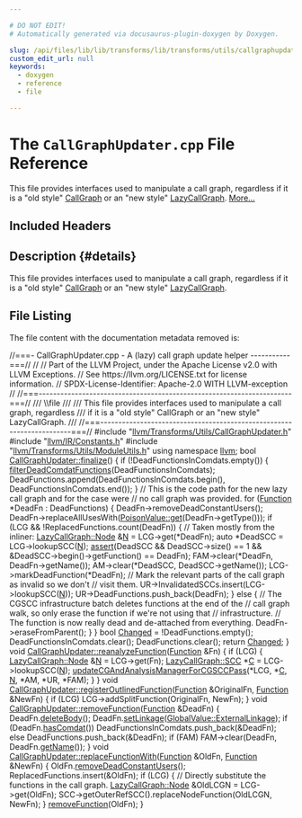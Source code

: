 ```yaml
---

# DO NOT EDIT!
# Automatically generated via docusaurus-plugin-doxygen by Doxygen.

slug: /api/files/lib/lib/transforms/lib/transforms/utils/callgraphupdater-cpp
custom_edit_url: null
keywords:
  - doxygen
  - reference
  - file

---
```





# The `CallGraphUpdater.cpp` File Reference

<DoxygenPage pluginConfig={pluginConfig}>

This file provides interfaces used to manipulate a call graph, regardless if it is a &quot;old style&quot; <a href="/docs/api/classes/llvm/callgraph">CallGraph</a> or an &quot;new style&quot; <a href="/docs/api/classes/llvm/lazycallgraph">LazyCallGraph</a>. <a href="#details">More...</a>

## Included Headers

<IncludesList>
<IncludesListItem
  filePath="llvm/Transforms/Utils/CallGraphUpdater.h"
  permalink="/docs/api/files/include/include/llvm/include/llvm/transforms/include/llvm/transforms/utils/callgraphupdater-h"
  isLocal="true" />
<IncludesListItem
  filePath="llvm/IR/Constants.h"
  permalink="/docs/api/files/include/include/llvm/include/llvm/ir/constants-h"
  isLocal="true" />
<IncludesListItem
  filePath="llvm/Transforms/Utils/ModuleUtils.h"
  permalink="/docs/api/files/include/include/llvm/include/llvm/transforms/include/llvm/transforms/utils/moduleutils-h"
  isLocal="true" />
</IncludesList>

## Description {#details}

This file provides interfaces used to manipulate a call graph, regardless if it is a &quot;old style&quot; <a href="/docs/api/classes/llvm/callgraph">CallGraph</a> or an &quot;new style&quot; <a href="/docs/api/classes/llvm/lazycallgraph">LazyCallGraph</a>.

## File Listing

The file content with the documentation metadata removed is:

<ProgramListing>

<Link id="l00001" /><CodeLine lineNumber="1"><Highlight kind="comment">//===- CallGraphUpdater.cpp - A (lazy) call graph update helper -----------===//</Highlight><Highlight kind="normal"></Highlight></CodeLine>
<Link id="l00002" /><CodeLine lineNumber="2"><Highlight kind="normal"></Highlight><Highlight kind="comment">//</Highlight><Highlight kind="normal"></Highlight></CodeLine>
<Link id="l00003" /><CodeLine lineNumber="3"><Highlight kind="normal"></Highlight><Highlight kind="comment">// Part of the LLVM Project, under the Apache License v2.0 with LLVM Exceptions.</Highlight><Highlight kind="normal"></Highlight></CodeLine>
<Link id="l00004" /><CodeLine lineNumber="4"><Highlight kind="normal"></Highlight><Highlight kind="comment">// See https://llvm.org/LICENSE.txt for license information.</Highlight><Highlight kind="normal"></Highlight></CodeLine>
<Link id="l00005" /><CodeLine lineNumber="5"><Highlight kind="normal"></Highlight><Highlight kind="comment">// SPDX-License-Identifier: Apache-2.0 WITH LLVM-exception</Highlight><Highlight kind="normal"></Highlight></CodeLine>
<Link id="l00006" /><CodeLine lineNumber="6"><Highlight kind="normal"></Highlight><Highlight kind="comment">//</Highlight><Highlight kind="normal"></Highlight></CodeLine>
<Link id="l00007" /><CodeLine lineNumber="7"><Highlight kind="normal"></Highlight><Highlight kind="comment">//===----------------------------------------------------------------------===//</Highlight><Highlight kind="comment"></Highlight></CodeLine>
<Link id="l00008" /><CodeLine lineNumber="8"><Highlight kind="comment">/// \\file</Highlight></CodeLine>
<Link id="l00009" /><CodeLine lineNumber="9"><Highlight kind="comment">///</Highlight></CodeLine>
<Link id="l00010" /><CodeLine lineNumber="10"><Highlight kind="comment">/// This file provides interfaces used to manipulate a call graph, regardless</Highlight></CodeLine>
<Link id="l00011" /><CodeLine lineNumber="11"><Highlight kind="comment">/// if it is a &quot;old style&quot; CallGraph or an &quot;new style&quot; LazyCallGraph.</Highlight></CodeLine>
<Link id="l00012" /><CodeLine lineNumber="12"><Highlight kind="comment">///</Highlight><Highlight kind="normal"></Highlight></CodeLine>
<Link id="l00013" /><CodeLine lineNumber="13"><Highlight kind="normal"></Highlight><Highlight kind="comment">//===----------------------------------------------------------------------===//</Highlight><Highlight kind="normal"></Highlight></CodeLine>
<Link id="l00014" /><CodeLine lineNumber="14"><Highlight kind="normal"></Highlight></CodeLine>
<Link id="l00015" /><CodeLine lineNumber="15"><Highlight kind="normal"></Highlight><Highlight kind="preprocessor">#include &quot;<a href="/docs/api/files/include/include/llvm/include/llvm/transforms/include/llvm/transforms/utils/callgraphupdater-h">llvm/Transforms/Utils/CallGraphUpdater.h</a>&quot;</Highlight><Highlight kind="normal"></Highlight></CodeLine>
<Link id="l00016" /><CodeLine lineNumber="16"><Highlight kind="normal"></Highlight><Highlight kind="preprocessor">#include &quot;<a href="/docs/api/files/include/include/llvm/include/llvm/ir/constants-h">llvm/IR/Constants.h</a>&quot;</Highlight><Highlight kind="normal"></Highlight></CodeLine>
<Link id="l00017" /><CodeLine lineNumber="17"><Highlight kind="normal"></Highlight><Highlight kind="preprocessor">#include &quot;<a href="/docs/api/files/include/include/llvm/include/llvm/transforms/include/llvm/transforms/utils/moduleutils-h">llvm/Transforms/Utils/ModuleUtils.h</a>&quot;</Highlight><Highlight kind="normal"></Highlight></CodeLine>
<Link id="l00018" /><CodeLine lineNumber="18"><Highlight kind="normal"></Highlight></CodeLine>
<Link id="l00019" /><CodeLine lineNumber="19"><Highlight kind="normal"></Highlight><Highlight kind="keyword">using namespace </Highlight><Highlight kind="normal"><a href="/docs/api/namespaces/llvm">llvm</a>;</Highlight></CodeLine>
<Link id="l00020" /><CodeLine lineNumber="20"><Highlight kind="normal"></Highlight></CodeLine>
<Link id="l00021" /><CodeLine lineNumber="21" lineLink="/docs/api/classes/llvm/callgraphupdater/#adecede763aee9d37e00fee2c2328ac7e"><Highlight kind="normal"></Highlight><Highlight kind="keywordtype">bool</Highlight><Highlight kind="normal"> <a href="/docs/api/classes/llvm/callgraphupdater/#adecede763aee9d37e00fee2c2328ac7e">CallGraphUpdater::finalize</a>() &#123;</Highlight></CodeLine>
<Link id="l00022" /><CodeLine lineNumber="22"><Highlight kind="normal">  </Highlight><Highlight kind="keywordflow">if</Highlight><Highlight kind="normal"> (!DeadFunctionsInComdats.empty()) &#123;</Highlight></CodeLine>
<Link id="l00023" /><CodeLine lineNumber="23"><Highlight kind="normal">    <a href="/docs/api/namespaces/llvm/#ad1d412633e05b10c6b4be309b010a13f">filterDeadComdatFunctions</a>(DeadFunctionsInComdats);</Highlight></CodeLine>
<Link id="l00024" /><CodeLine lineNumber="24"><Highlight kind="normal">    DeadFunctions.append(DeadFunctionsInComdats.begin(),</Highlight></CodeLine>
<Link id="l00025" /><CodeLine lineNumber="25"><Highlight kind="normal">                         DeadFunctionsInComdats.end());</Highlight></CodeLine>
<Link id="l00026" /><CodeLine lineNumber="26"><Highlight kind="normal">  &#125;</Highlight></CodeLine>
<Link id="l00027" /><CodeLine lineNumber="27"><Highlight kind="normal"></Highlight></CodeLine>
<Link id="l00028" /><CodeLine lineNumber="28"><Highlight kind="normal">  </Highlight><Highlight kind="comment">// This is the code path for the new lazy call graph and for the case were</Highlight><Highlight kind="normal"></Highlight></CodeLine>
<Link id="l00029" /><CodeLine lineNumber="29"><Highlight kind="normal">  </Highlight><Highlight kind="comment">// no call graph was provided.</Highlight><Highlight kind="normal"></Highlight></CodeLine>
<Link id="l00030" /><CodeLine lineNumber="30"><Highlight kind="normal">  </Highlight><Highlight kind="keywordflow">for</Highlight><Highlight kind="normal"> (<a href="/docs/api/classes/llvm/function">Function</a> &#42;DeadFn : DeadFunctions) &#123;</Highlight></CodeLine>
<Link id="l00031" /><CodeLine lineNumber="31"><Highlight kind="normal">    DeadFn-&gt;removeDeadConstantUsers();</Highlight></CodeLine>
<Link id="l00032" /><CodeLine lineNumber="32"><Highlight kind="normal">    DeadFn-&gt;replaceAllUsesWith(<a href="/docs/api/classes/llvm/poisonvalue/#a1bf08613fb664a2e377a9a72c59a6b66">PoisonValue::get</a>(DeadFn-&gt;getType()));</Highlight></CodeLine>
<Link id="l00033" /><CodeLine lineNumber="33"><Highlight kind="normal"></Highlight></CodeLine>
<Link id="l00034" /><CodeLine lineNumber="34"><Highlight kind="normal">    </Highlight><Highlight kind="keywordflow">if</Highlight><Highlight kind="normal"> (LCG &amp;&amp; !ReplacedFunctions.count(DeadFn)) &#123;</Highlight></CodeLine>
<Link id="l00035" /><CodeLine lineNumber="35"><Highlight kind="normal">      </Highlight><Highlight kind="comment">// Taken mostly from the inliner:</Highlight><Highlight kind="normal"></Highlight></CodeLine>
<Link id="l00036" /><CodeLine lineNumber="36"><Highlight kind="normal">      <a href="/docs/api/classes/llvm/lazycallgraph/node">LazyCallGraph::Node</a> &amp;<a href="/docs/api/files/lib/lib/support/regcomp-c/#a0240ac851181b84ac374872dc5434ee4">N</a> = LCG-&gt;get(&#42;DeadFn);</Highlight></CodeLine>
<Link id="l00037" /><CodeLine lineNumber="37"><Highlight kind="normal">      </Highlight><Highlight kind="keyword">auto</Highlight><Highlight kind="normal"> &#42;DeadSCC = LCG-&gt;lookupSCC(<a href="/docs/api/files/lib/lib/support/regcomp-c/#a0240ac851181b84ac374872dc5434ee4">N</a>);</Highlight></CodeLine>
<Link id="l00038" /><CodeLine lineNumber="38"><Highlight kind="normal">      <a href="/docs/api/files/lib/lib/target/lib/target/amdgpu/silowercontrolflow-cpp/#a4868c5d81c5ccc98c47aeab6244346a0">assert</a>(DeadSCC &amp;&amp; DeadSCC-&gt;size() == 1 &amp;&amp;</Highlight></CodeLine>
<Link id="l00039" /><CodeLine lineNumber="39"><Highlight kind="normal">             &amp;DeadSCC-&gt;begin()-&gt;getFunction() == DeadFn);</Highlight></CodeLine>
<Link id="l00040" /><CodeLine lineNumber="40"><Highlight kind="normal"></Highlight></CodeLine>
<Link id="l00041" /><CodeLine lineNumber="41"><Highlight kind="normal">      FAM-&gt;clear(&#42;DeadFn, DeadFn-&gt;getName());</Highlight></CodeLine>
<Link id="l00042" /><CodeLine lineNumber="42"><Highlight kind="normal">      AM-&gt;clear(&#42;DeadSCC, DeadSCC-&gt;getName());</Highlight></CodeLine>
<Link id="l00043" /><CodeLine lineNumber="43"><Highlight kind="normal">      LCG-&gt;markDeadFunction(&#42;DeadFn);</Highlight></CodeLine>
<Link id="l00044" /><CodeLine lineNumber="44"><Highlight kind="normal"></Highlight></CodeLine>
<Link id="l00045" /><CodeLine lineNumber="45"><Highlight kind="normal">      </Highlight><Highlight kind="comment">// Mark the relevant parts of the call graph as invalid so we don&#39;t</Highlight><Highlight kind="normal"></Highlight></CodeLine>
<Link id="l00046" /><CodeLine lineNumber="46"><Highlight kind="normal">      </Highlight><Highlight kind="comment">// visit them.</Highlight><Highlight kind="normal"></Highlight></CodeLine>
<Link id="l00047" /><CodeLine lineNumber="47"><Highlight kind="normal">      UR-&gt;InvalidatedSCCs.insert(LCG-&gt;lookupSCC(<a href="/docs/api/files/lib/lib/support/regcomp-c/#a0240ac851181b84ac374872dc5434ee4">N</a>));</Highlight></CodeLine>
<Link id="l00048" /><CodeLine lineNumber="48"><Highlight kind="normal">      UR-&gt;DeadFunctions.push&#95;back(DeadFn);</Highlight></CodeLine>
<Link id="l00049" /><CodeLine lineNumber="49"><Highlight kind="normal">    &#125; </Highlight><Highlight kind="keywordflow">else</Highlight><Highlight kind="normal"> &#123;</Highlight></CodeLine>
<Link id="l00050" /><CodeLine lineNumber="50"><Highlight kind="normal">      </Highlight><Highlight kind="comment">// The CGSCC infrastructure batch deletes functions at the end of the</Highlight><Highlight kind="normal"></Highlight></CodeLine>
<Link id="l00051" /><CodeLine lineNumber="51"><Highlight kind="normal">      </Highlight><Highlight kind="comment">// call graph walk, so only erase the function if we&#39;re not using that</Highlight><Highlight kind="normal"></Highlight></CodeLine>
<Link id="l00052" /><CodeLine lineNumber="52"><Highlight kind="normal">      </Highlight><Highlight kind="comment">// infrastructure.</Highlight><Highlight kind="normal"></Highlight></CodeLine>
<Link id="l00053" /><CodeLine lineNumber="53"><Highlight kind="normal">      </Highlight><Highlight kind="comment">// The function is now really dead and de-attached from everything.</Highlight><Highlight kind="normal"></Highlight></CodeLine>
<Link id="l00054" /><CodeLine lineNumber="54"><Highlight kind="normal">      DeadFn-&gt;eraseFromParent();</Highlight></CodeLine>
<Link id="l00055" /><CodeLine lineNumber="55"><Highlight kind="normal">    &#125;</Highlight></CodeLine>
<Link id="l00056" /><CodeLine lineNumber="56"><Highlight kind="normal">  &#125;</Highlight></CodeLine>
<Link id="l00057" /><CodeLine lineNumber="57"><Highlight kind="normal"></Highlight></CodeLine>
<Link id="l00058" /><CodeLine lineNumber="58"><Highlight kind="normal">  </Highlight><Highlight kind="keywordtype">bool</Highlight><Highlight kind="normal"> <a href="/docs/api/groups/arcopt/#gaa57b1a4e6a1c79233913139635169cf1">Changed</a> = !DeadFunctions.empty();</Highlight></CodeLine>
<Link id="l00059" /><CodeLine lineNumber="59"><Highlight kind="normal">  DeadFunctionsInComdats.clear();</Highlight></CodeLine>
<Link id="l00060" /><CodeLine lineNumber="60"><Highlight kind="normal">  DeadFunctions.clear();</Highlight></CodeLine>
<Link id="l00061" /><CodeLine lineNumber="61"><Highlight kind="normal">  </Highlight><Highlight kind="keywordflow">return</Highlight><Highlight kind="normal"> <a href="/docs/api/groups/arcopt/#gaa57b1a4e6a1c79233913139635169cf1">Changed</a>;</Highlight></CodeLine>
<Link id="l00062" /><CodeLine lineNumber="62"><Highlight kind="normal">&#125;</Highlight></CodeLine>
<Link id="l00063" /><CodeLine lineNumber="63"><Highlight kind="normal"></Highlight></CodeLine>
<Link id="l00064" /><CodeLine lineNumber="64" lineLink="/docs/api/classes/llvm/callgraphupdater/#a7bf8126709349339746d58096776d4f3"><Highlight kind="normal"></Highlight><Highlight kind="keywordtype">void</Highlight><Highlight kind="normal"> <a href="/docs/api/classes/llvm/callgraphupdater/#a7bf8126709349339746d58096776d4f3">CallGraphUpdater::reanalyzeFunction</a>(<a href="/docs/api/classes/llvm/function">Function</a> &amp;Fn) &#123;</Highlight></CodeLine>
<Link id="l00065" /><CodeLine lineNumber="65"><Highlight kind="normal">  </Highlight><Highlight kind="keywordflow">if</Highlight><Highlight kind="normal"> (LCG) &#123;</Highlight></CodeLine>
<Link id="l00066" /><CodeLine lineNumber="66"><Highlight kind="normal">    <a href="/docs/api/classes/llvm/lazycallgraph/node">LazyCallGraph::Node</a> &amp;<a href="/docs/api/files/lib/lib/support/regcomp-c/#a0240ac851181b84ac374872dc5434ee4">N</a> = LCG-&gt;get(Fn);</Highlight></CodeLine>
<Link id="l00067" /><CodeLine lineNumber="67"><Highlight kind="normal">    <a href="/docs/api/classes/llvm/lazycallgraph/scc">LazyCallGraph::SCC</a> &#42;<a href="/docs/api/namespaces/llvm/callingconv/#ac6aa1387c4375260e2468eb5a77fdb4cafd841a49aec1539bc88abc8ff9e170fb">C</a> = LCG-&gt;lookupSCC(<a href="/docs/api/files/lib/lib/support/regcomp-c/#a0240ac851181b84ac374872dc5434ee4">N</a>);</Highlight></CodeLine>
<Link id="l00068" /><CodeLine lineNumber="68"><Highlight kind="normal">    <a href="/docs/api/namespaces/llvm/#a2e739fb4907159062aacbbafea669592">updateCGAndAnalysisManagerForCGSCCPass</a>(&#42;LCG, &#42;<a href="/docs/api/namespaces/llvm/callingconv/#ac6aa1387c4375260e2468eb5a77fdb4cafd841a49aec1539bc88abc8ff9e170fb">C</a>, <a href="/docs/api/files/lib/lib/support/regcomp-c/#a0240ac851181b84ac374872dc5434ee4">N</a>, &#42;AM, &#42;UR, &#42;FAM);</Highlight></CodeLine>
<Link id="l00069" /><CodeLine lineNumber="69"><Highlight kind="normal">  &#125;</Highlight></CodeLine>
<Link id="l00070" /><CodeLine lineNumber="70"><Highlight kind="normal">&#125;</Highlight></CodeLine>
<Link id="l00071" /><CodeLine lineNumber="71"><Highlight kind="normal"></Highlight></CodeLine>
<Link id="l00072" /><CodeLine lineNumber="72" lineLink="/docs/api/classes/llvm/callgraphupdater/#a08fe25aef5a7fa6ebb858ee29125ce9a"><Highlight kind="normal"></Highlight><Highlight kind="keywordtype">void</Highlight><Highlight kind="normal"> <a href="/docs/api/classes/llvm/callgraphupdater/#a08fe25aef5a7fa6ebb858ee29125ce9a">CallGraphUpdater::registerOutlinedFunction</a>(<a href="/docs/api/classes/llvm/function">Function</a> &amp;OriginalFn,</Highlight></CodeLine>
<Link id="l00073" /><CodeLine lineNumber="73"><Highlight kind="normal">                                                <a href="/docs/api/classes/llvm/function">Function</a> &amp;NewFn) &#123;</Highlight></CodeLine>
<Link id="l00074" /><CodeLine lineNumber="74"><Highlight kind="normal">  </Highlight><Highlight kind="keywordflow">if</Highlight><Highlight kind="normal"> (LCG)</Highlight></CodeLine>
<Link id="l00075" /><CodeLine lineNumber="75"><Highlight kind="normal">    LCG-&gt;addSplitFunction(OriginalFn, NewFn);</Highlight></CodeLine>
<Link id="l00076" /><CodeLine lineNumber="76"><Highlight kind="normal">&#125;</Highlight></CodeLine>
<Link id="l00077" /><CodeLine lineNumber="77"><Highlight kind="normal"></Highlight></CodeLine>
<Link id="l00078" /><CodeLine lineNumber="78" lineLink="/docs/api/classes/llvm/callgraphupdater/#a300122a2a53b922943eff21c4039ad73"><Highlight kind="normal"></Highlight><Highlight kind="keywordtype">void</Highlight><Highlight kind="normal"> <a href="/docs/api/classes/llvm/callgraphupdater/#a300122a2a53b922943eff21c4039ad73">CallGraphUpdater::removeFunction</a>(<a href="/docs/api/classes/llvm/function">Function</a> &amp;DeadFn) &#123;</Highlight></CodeLine>
<Link id="l00079" /><CodeLine lineNumber="79"><Highlight kind="normal">  DeadFn.<a href="/docs/api/classes/llvm/function/#a0020cbf9c3df714558a9b20a6267bd29">deleteBody</a>();</Highlight></CodeLine>
<Link id="l00080" /><CodeLine lineNumber="80"><Highlight kind="normal">  DeadFn.<a href="/docs/api/classes/llvm/globalvalue/#a687973de03d041e04b50a76d19d4fd36">setLinkage</a>(<a href="/docs/api/classes/llvm/globalvalue/#aedfa75f0c85c4aa85b257f066fbea57ca6c93794d7b99cd433e96c53eadb15a6e">GlobalValue::ExternalLinkage</a>);</Highlight></CodeLine>
<Link id="l00081" /><CodeLine lineNumber="81"><Highlight kind="normal">  </Highlight><Highlight kind="keywordflow">if</Highlight><Highlight kind="normal"> (DeadFn.<a href="/docs/api/classes/llvm/globalobject/#a8dade004a4e4da60bc0f49eb51176ef4">hasComdat</a>())</Highlight></CodeLine>
<Link id="l00082" /><CodeLine lineNumber="82"><Highlight kind="normal">    DeadFunctionsInComdats.push&#95;back(&amp;DeadFn);</Highlight></CodeLine>
<Link id="l00083" /><CodeLine lineNumber="83"><Highlight kind="normal">  </Highlight><Highlight kind="keywordflow">else</Highlight><Highlight kind="normal"></Highlight></CodeLine>
<Link id="l00084" /><CodeLine lineNumber="84"><Highlight kind="normal">    DeadFunctions.push&#95;back(&amp;DeadFn);</Highlight></CodeLine>
<Link id="l00085" /><CodeLine lineNumber="85"><Highlight kind="normal"></Highlight></CodeLine>
<Link id="l00086" /><CodeLine lineNumber="86"><Highlight kind="normal">  </Highlight><Highlight kind="keywordflow">if</Highlight><Highlight kind="normal"> (FAM)</Highlight></CodeLine>
<Link id="l00087" /><CodeLine lineNumber="87"><Highlight kind="normal">    FAM-&gt;clear(DeadFn, DeadFn.<a href="/docs/api/classes/llvm/value/#adb5c319f5905c1d3ca9eb5df546388c5">getName</a>());</Highlight></CodeLine>
<Link id="l00088" /><CodeLine lineNumber="88"><Highlight kind="normal">&#125;</Highlight></CodeLine>
<Link id="l00089" /><CodeLine lineNumber="89"><Highlight kind="normal"></Highlight></CodeLine>
<Link id="l00090" /><CodeLine lineNumber="90" lineLink="/docs/api/classes/llvm/callgraphupdater/#a3153d95e005c433416597836e80331d2"><Highlight kind="normal"></Highlight><Highlight kind="keywordtype">void</Highlight><Highlight kind="normal"> <a href="/docs/api/classes/llvm/callgraphupdater/#a3153d95e005c433416597836e80331d2">CallGraphUpdater::replaceFunctionWith</a>(<a href="/docs/api/classes/llvm/function">Function</a> &amp;OldFn, <a href="/docs/api/classes/llvm/function">Function</a> &amp;NewFn) &#123;</Highlight></CodeLine>
<Link id="l00091" /><CodeLine lineNumber="91"><Highlight kind="normal">  OldFn.<a href="/docs/api/classes/llvm/constant/#a960620248182018e566b095f06a605df">removeDeadConstantUsers</a>();</Highlight></CodeLine>
<Link id="l00092" /><CodeLine lineNumber="92"><Highlight kind="normal">  ReplacedFunctions.insert(&amp;OldFn);</Highlight></CodeLine>
<Link id="l00093" /><CodeLine lineNumber="93"><Highlight kind="normal">  </Highlight><Highlight kind="keywordflow">if</Highlight><Highlight kind="normal"> (LCG) &#123;</Highlight></CodeLine>
<Link id="l00094" /><CodeLine lineNumber="94"><Highlight kind="normal">    </Highlight><Highlight kind="comment">// Directly substitute the functions in the call graph.</Highlight><Highlight kind="normal"></Highlight></CodeLine>
<Link id="l00095" /><CodeLine lineNumber="95"><Highlight kind="normal">    <a href="/docs/api/classes/llvm/lazycallgraph/node">LazyCallGraph::Node</a> &amp;OldLCGN = LCG-&gt;get(OldFn);</Highlight></CodeLine>
<Link id="l00096" /><CodeLine lineNumber="96"><Highlight kind="normal">    SCC-&gt;getOuterRefSCC().replaceNodeFunction(OldLCGN, NewFn);</Highlight></CodeLine>
<Link id="l00097" /><CodeLine lineNumber="97"><Highlight kind="normal">  &#125;</Highlight></CodeLine>
<Link id="l00098" /><CodeLine lineNumber="98"><Highlight kind="normal">  <a href="/docs/api/classes/llvm/callgraphupdater/#a300122a2a53b922943eff21c4039ad73">removeFunction</a>(OldFn);</Highlight></CodeLine>
<Link id="l00099" /><CodeLine lineNumber="99"><Highlight kind="normal">&#125;</Highlight></CodeLine>

</ProgramListing>

</DoxygenPage>
